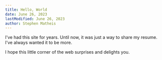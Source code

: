 ```yaml
---
title: Hello, World
date: June 26, 2023
lastModified: June 26, 2023
author: Stephen Matheis
---
```


I've had this site for years. Until now, it was just a way to share my resume. I've always wanted it to be more.

I hope this little corner of the web surprises and delights you.
